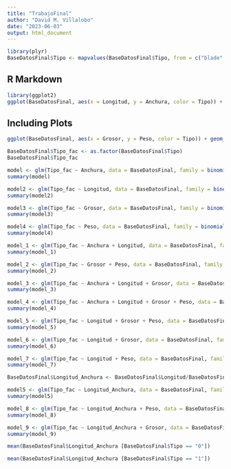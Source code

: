 ```yaml
---
title: "TrabajoFinal"
author: "David M. Villalobo"
date: "2023-06-03"
output: html_document
---
```


```r
library(plyr)
BaseDatosFinal$Tipo <- mapvalues(BaseDatosFinal$Tipo, from = c("blade", "flake"), to = c(1,0))
```

## R Markdown


```r
library(ggplot2)
ggplot(BaseDatosFinal, aes(x = Longitud, y = Anchura, color = Tipo)) + geom_point()
```

## Including Plots


```r
ggplot(BaseDatosFinal, aes(x = Grosor, y = Peso, color = Tipo)) + geom_point()
```


```r
BaseDatosFinal$Tipo_fac <- as.factor(BaseDatosFinal$Tipo)
BaseDatosFinal$Tipo_fac
```


```r
model <- glm(Tipo_fac ~ Anchura, data = BaseDatosFinal, family = binomial())
summary(model)
```
```r
model2 <- glm(Tipo_fac ~ Longitud, data = BaseDatosFinal, family = binomial())
summary(model2)
```

```r
model3 <- glm(Tipo_fac ~ Grosor, data = BaseDatosFinal, family = binomial())
summary(model3)
```

```r
model4 <- glm(Tipo_fac ~ Peso, data = BaseDatosFinal, family = binomial())
summary(model4)
```


```r
model_1 <- glm(Tipo_fac ~ Anchura + Longitud, data = BaseDatosFinal, family = binomial())
summary(model_1)
```
```r
model_2 <- glm(Tipo_fac ~ Grosor + Peso, data = BaseDatosFinal, family = binomial())
summary(model_2)
```

```r
model_3 <- glm(Tipo_fac ~ Anchura + Longitud + Grosor, data = BaseDatosFinal, family = binomial())
summary(model_3)
```

```r
model_4 <- glm(Tipo_fac ~ Anchura + Longitud + Grosor + Peso, data = BaseDatosFinal, family = binomial())
summary(model_4)
```

```r
model_5 <- glm(Tipo_fac ~ Longitud + Grosor + Peso, data = BaseDatosFinal, family = binomial())
summary(model_5)
```

```r
model_6 <- glm(Tipo_fac ~ Longitud + Grosor, data = BaseDatosFinal, family = binomial())
summary(model_6)
```

```r
model_7 <- glm(Tipo_fac ~ Longitud + Peso, data = BaseDatosFinal, family = binomial())
summary(model_7)
```


```r
BaseDatosFinal$Longitud_Anchura <- BaseDatosFinal$Longitud/BaseDatosFinal$Anchura
```

```r
model5 <- glm(Tipo_fac ~ Longitud_Anchura, data = BaseDatosFinal, family = binomial())
summary(model5)
```

```r
model_8 <- glm(Tipo_fac ~ Longitud_Anchura + Peso, data = BaseDatosFinal, family = binomial())
summary(model_8)
```


```r
model_9 <- glm(Tipo_fac ~ Longitud_Anchura + Grosor, data = BaseDatosFinal, family = binomial())
summary(model_9)
```


```r
mean(BaseDatosFinal$Longitud_Anchura [BaseDatosFinal$Tipo == "0"]) 

```

```r
mean(BaseDatosFinal$Longitud_Anchura [BaseDatosFinal$Tipo == "1"])
```




